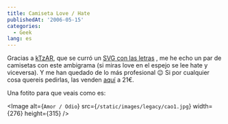 ```yaml
---
title: Camiseta Love / Hate
publishedAt: '2006-05-15'
categories:
  - Geek
lang: es
---
```


Gracias a [kTzAR](http://ktzar.com/index.php), que se curró un [SVG con las letras](http://ktzar.com/2006/svg-de-camiseta-love-hate) , me he echo un par de camisetas con este ambigrama (si miras love en el espejo se lee hate y viceversa). Y me han quedado de lo más profesional 😉 Si por cualquier cosa quereis pedirlas, las venden [aquí](http://www.madeindesign.com/designer-351-Rachel-Plefger.html) a 21€.

Una fotito para que veais como es:

<Image
  alt={`Amor / Odio`}
  src={`/static/images/legacy/cao1.jpg`}
  width={276}
  height={315}
/>
